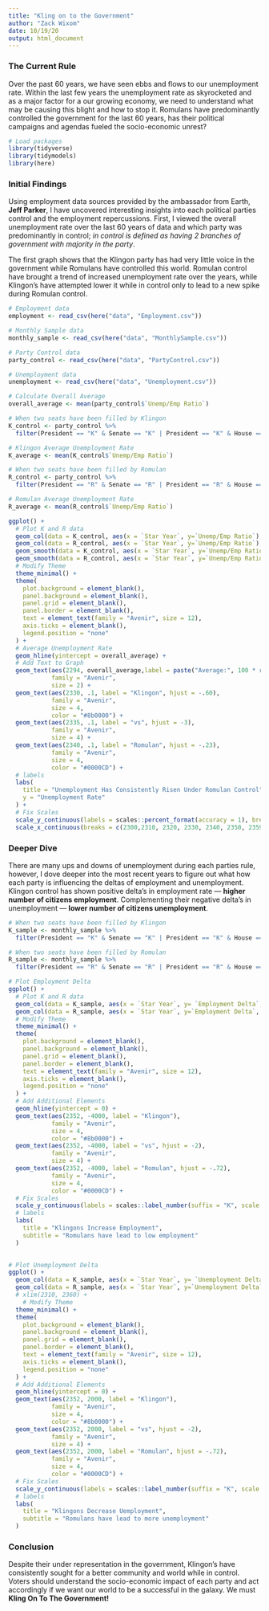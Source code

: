 ```yaml
---
title: "Kling on to the Government"
author: "Zack Wixom"
date: 10/19/20
output: html_document
---
```


### The Current Rule

Over the past 60 years, we have seen ebbs and flows to our unemployment rate. Within the last few years the unemployment rate as skyrocketed and as a major factor for a our growing economy, we need to understand what may be causing this blight and how to stop it. Romulans have predominantly controlled the government for the last 60 years, has their political campaigns and agendas fueled the socio-economic unrest?

```r
# Load packages
library(tidyverse)
library(tidymodels)
library(here)

```

### Initial Findings

Using employment data sources provided by the ambassador from Earth, __Jeff Parker__, I have uncovered interesting insights into each political parties control and the employment repercussions. First, I viewed the overall unemployment rate over the last 60 years of data and which party was predominantly in control; _in control is defined as having 2 branches of government with majority in the party_. 

The first graph shows that the Klingon party has had very little voice in the government while Romulans have controlled this world. Romulan control have brought a trend of increased unemployment rate over the years, while Klingon's have attempted lower it while in control only to lead to a new spike during Romulan control. 

```r
# Employment data
employment <- read_csv(here("data", "Employment.csv"))

# Monthly Sample data
monthly_sample <- read_csv(here("data", "MonthlySample.csv"))

# Party Control data
party_control <- read_csv(here("data", "PartyControl.csv"))

# Unemployment data
unemployment <- read_csv(here("data", "Unemployment.csv"))

```

```r
# Calculate Overall Average
overall_average <- mean(party_control$`Unemp/Emp Ratio`)

# When two seats have been filled by Klingon 
K_control <- party_control %>% 
  filter(President == "K" & Senate == "K" | President == "K" & House == "K" | House == "K" & Senate == "K")

# Klingon Average Unemployment Rate
K_average <- mean(K_control$`Unemp/Emp Ratio`)

# When two seats have been filled by Romulan 
R_control <- party_control %>% 
  filter(President == "R" & Senate == "R" | President == "R" & House == "R" | House == "R" & Senate == "R")

# Romulan Average Unemployment Rate
R_average <- mean(R_control$`Unemp/Emp Ratio`)

ggplot() +
  # Plot K and R data
  geom_col(data = K_control, aes(x = `Star Year`, y=`Unemp/Emp Ratio`), fill = "#8b0000", alpha = 0.2) +
  geom_col(data = R_control, aes(x = `Star Year`, y=`Unemp/Emp Ratio`), fill = "#0000CD", alpha = 0.2) +
  geom_smooth(data = K_control, aes(x = `Star Year`, y=`Unemp/Emp Ratio`), color = "#8b0000", method = "loess",se = FALSE) +
  geom_smooth(data = R_control, aes(x = `Star Year`, y=`Unemp/Emp Ratio`), color = "#0000CD", method = "loess", se = FALSE) +
  # Modify Theme
  theme_minimal() +
  theme(
    plot.background = element_blank(),
    panel.background = element_blank(),
    panel.grid = element_blank(),
    panel.border = element_blank(),
    text = element_text(family = "Avenir", size = 12),
    axis.ticks = element_blank(),
    legend.position = "none"
  ) +
  # Average Unemployment Rate
  geom_hline(yintercept = overall_average) +
  # Add Text to Graph
  geom_text(aes(2294, overall_average,label = paste("Average:", 100 * round(overall_average,4), "%"), vjust = -2),
            family = "Avenir",
            size = 2) +
  geom_text(aes(2330, .1, label = "Klingon", hjust = -.60),
            family = "Avenir",
            size = 4,
            color = "#8b0000") +
  geom_text(aes(2335, .1, label = "vs", hjust = -3),
            family = "Avenir",
            size = 4) +
  geom_text(aes(2340, .1, label = "Romulan", hjust = -.23),
            family = "Avenir",
            size = 4,
            color = "#0000CD") +
  # labels
  labs(
    title = "Unemployment Has Consistently Risen Under Romulan Control",
    y = "Unemployment Rate"
  ) +
  # Fix Scales
  scale_y_continuous(labels = scales::percent_format(accuracy = 1), breaks = c(.02, .04, .06,.08, .1)) +
  scale_x_continuous(breaks = c(2300,2310, 2320, 2330, 2340, 2350, 2359))

```

### Deeper Dive

There are many ups and downs of unemployment during each parties rule, however, I dove deeper into the most recent years to figure out what how each party is influencing the deltas of employment and unemployment. Klingon control has shown positive delta's in employment rate --- __higher number of citizens employment__. Complementing their negative delta's in unemployment --- __lower number of citizens unemployment__.

```r
# When two seats have been filled by Klingon 
K_sample <- monthly_sample %>% 
  filter(President == "K" & Senate == "K" | President == "K" & House == "K" | House == "K" & Senate == "K")

# When two seats have been filled by Romulan 
R_sample <- monthly_sample %>% 
  filter(President == "R" & Senate == "R" | President == "R" & House == "R" | House == "R" & Senate == "R")

# Plot Employment Delta
ggplot() +
  # Plot K and R data
  geom_col(data = K_sample, aes(x = `Star Year`, y= `Employment Delta`, alpha = `Star Month`), fill = "#8b0000") +
  geom_col(data = R_sample, aes(x = `Star Year`, y=`Employment Delta`, alpha = `Star Month`), fill = "#0000CD") +
  # Modify Theme
  theme_minimal() +
  theme(
    plot.background = element_blank(),
    panel.background = element_blank(),
    panel.grid = element_blank(),
    panel.border = element_blank(),
    text = element_text(family = "Avenir", size = 12),
    axis.ticks = element_blank(),
    legend.position = "none"
  ) +
  # Add Additional Elements
  geom_hline(yintercept = 0) +
  geom_text(aes(2352, -4000, label = "Klingon"),
            family = "Avenir",
            size = 4,
            color = "#8b0000") +
  geom_text(aes(2352, -4000, label = "vs", hjust = -2),
            family = "Avenir",
            size = 4) +
  geom_text(aes(2352, -4000, label = "Romulan", hjust = -.72),
            family = "Avenir",
            size = 4,
            color = "#0000CD") +
  # Fix Scales
  scale_y_continuous(labels = scales::label_number(suffix = "K", scale = 1/1e2), breaks = c(-6000, -4000, -2000, 2000)) +
  # labels
  labs(
    title = "Klingons Increase Employment",
    subtitle = "Romulans have lead to low employment"
  )
  

```

```r
# Plot Unemployment Delta
ggplot() +
  geom_col(data = K_sample, aes(x = `Star Year`, y= `Unemployment Delta`, alpha = `Star Month`), fill = "#8b0000" ) +
  geom_col(data = R_sample, aes(x = `Star Year`, y=`Unemployment Delta`, alpha = `Star Month`), fill = "#0000CD") +
  # xlim(2310, 2360) +
    # Modify Theme
  theme_minimal() +
  theme(
    plot.background = element_blank(),
    panel.background = element_blank(),
    panel.grid = element_blank(),
    panel.border = element_blank(),
    text = element_text(family = "Avenir", size = 12),
    axis.ticks = element_blank(),
    legend.position = "none"
  ) +
  # Add Additional Elements
  geom_hline(yintercept = 0) +
  geom_text(aes(2352, 2000, label = "Klingon"),
            family = "Avenir",
            size = 4,
            color = "#8b0000") +
  geom_text(aes(2352, 2000, label = "vs", hjust = -2),
            family = "Avenir",
            size = 4) +
  geom_text(aes(2352, 2000, label = "Romulan", hjust = -.72),
            family = "Avenir",
            size = 4,
            color = "#0000CD") +
  # Fix Scales
  scale_y_continuous(labels = scales::label_number(suffix = "K", scale = 1/1e2), breaks = c(-2000, 2000, 4000)) +
  # labels
  labs(
    title = "Klingons Decrease Uemployment",
    subtitle = "Romulans have lead to more unemployment"
  )

```

### Conclusion

Despite their under representation in the government, Klingon's have consistently sought for a better community and world while in control. Voters should understand the socio-economic impact of each party and act accordingly if we want our world to be a successful in the galaxy. We must __Kling On To The Government!__
